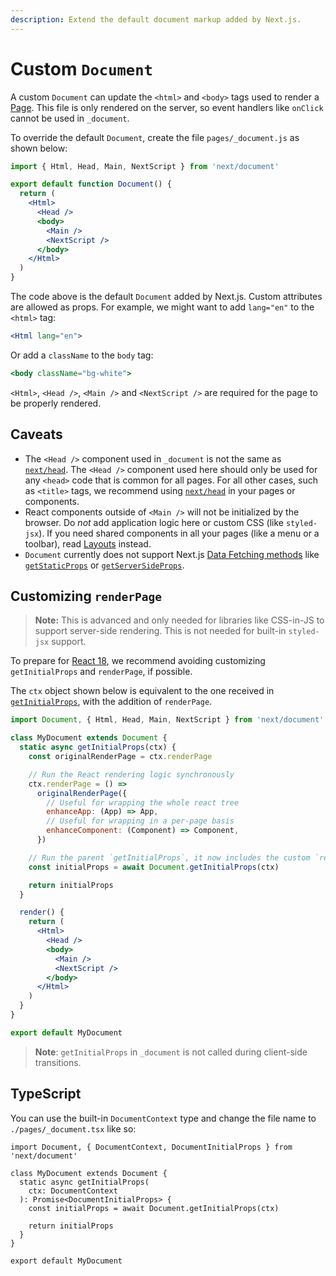 ```yaml
---
description: Extend the default document markup added by Next.js.
---
```


# Custom `Document`

A custom `Document` can update the `<html>` and `<body>` tags used to render a [Page](/docs/basic-features/pages.md). This file is only rendered on the server, so event handlers like `onClick` cannot be used in `_document`.

To override the default `Document`, create the file `pages/_document.js` as shown below:

```jsx
import { Html, Head, Main, NextScript } from 'next/document'

export default function Document() {
  return (
    <Html>
      <Head />
      <body>
        <Main />
        <NextScript />
      </body>
    </Html>
  )
}
```

The code above is the default `Document` added by Next.js. Custom attributes are allowed as props. For example, we might want to add `lang="en"` to the `<html>` tag:

```jsx
<Html lang="en">
```

Or add a `className` to the `body` tag:

```jsx
<body className="bg-white">
```

`<Html>`, `<Head />`, `<Main />` and `<NextScript />` are required for the page to be properly rendered.

## Caveats

- The `<Head />` component used in `_document` is not the same as [`next/head`](/docs/api-reference/next/head.md). The `<Head />` component used here should only be used for any `<head>` code that is common for all pages. For all other cases, such as `<title>` tags, we recommend using [`next/head`](/docs/api-reference/next/head.md) in your pages or components.
- React components outside of `<Main />` will not be initialized by the browser. Do _not_ add application logic here or custom CSS (like `styled-jsx`). If you need shared components in all your pages (like a menu or a toolbar), read [Layouts](/docs/basic-features/layouts.md) instead.
- `Document` currently does not support Next.js [Data Fetching methods](/docs/basic-features/data-fetching/overview.md) like [`getStaticProps`](/docs/basic-features/data-fetching/get-static-props.md) or [`getServerSideProps`](/docs/basic-features/data-fetching/get-server-side-props.md).

## Customizing `renderPage`

> **Note:** This is advanced and only needed for libraries like CSS-in-JS to support server-side rendering. This is not needed for built-in `styled-jsx` support.

To prepare for [React 18](/docs/advanced-features/react-18.md), we recommend avoiding customizing `getInitialProps` and `renderPage`, if possible.

The `ctx` object shown below is equivalent to the one received in [`getInitialProps`](/docs/api-reference/data-fetching/get-initial-props.md#context-object), with the addition of `renderPage`.

```jsx
import Document, { Html, Head, Main, NextScript } from 'next/document'

class MyDocument extends Document {
  static async getInitialProps(ctx) {
    const originalRenderPage = ctx.renderPage

    // Run the React rendering logic synchronously
    ctx.renderPage = () =>
      originalRenderPage({
        // Useful for wrapping the whole react tree
        enhanceApp: (App) => App,
        // Useful for wrapping in a per-page basis
        enhanceComponent: (Component) => Component,
      })

    // Run the parent `getInitialProps`, it now includes the custom `renderPage`
    const initialProps = await Document.getInitialProps(ctx)

    return initialProps
  }

  render() {
    return (
      <Html>
        <Head />
        <body>
          <Main />
          <NextScript />
        </body>
      </Html>
    )
  }
}

export default MyDocument
```

> **Note**: `getInitialProps` in `_document` is not called during client-side transitions.

## TypeScript

You can use the built-in `DocumentContext` type and change the file name to `./pages/_document.tsx` like so:

```tsx
import Document, { DocumentContext, DocumentInitialProps } from 'next/document'

class MyDocument extends Document {
  static async getInitialProps(
    ctx: DocumentContext
  ): Promise<DocumentInitialProps> {
    const initialProps = await Document.getInitialProps(ctx)

    return initialProps
  }
}

export default MyDocument
```

